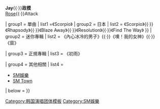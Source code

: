 {{Navbox musical artist
| name       = TRAX
| background = group_or_band
| title      = [[TraxX]]
| bodyclass  = hlist
| above      = '''Ginjo'''{{·}}'''Jay'''{{·}}'''政模'''<br />[[魯敏宇|Rose]]{{·}}Attack

| group1 = 單曲
| list1 ={{Navbox musical artist|border=child
| group1 = 韓國
| list1  = 《Paradox》{{·}}《Scorpio》
| group2 = 日本
| list2  = 《Scorpio》{{·}}《Rhapsody》{{·}}《Blaze Away》{{·}}《Resolution》{{·}}《Find The Way》
}}
| group2 = 迷你專輯
| list2 = 《內心冰冷的男子》{{·}}《噢！我的女神》{{·}}《窗》

| group3 = 正規專輯
| list3 = 《初雨》

| group4 = 其他相關
| list4  =
*[[SM娛樂]]
*[[SM Town]]
| below = {{official|trax.smtown.com}}
}}
<noinclude>
[[Category:韩国演唱团体模板]]
[[Category:SM娛樂]]
</noinclude>